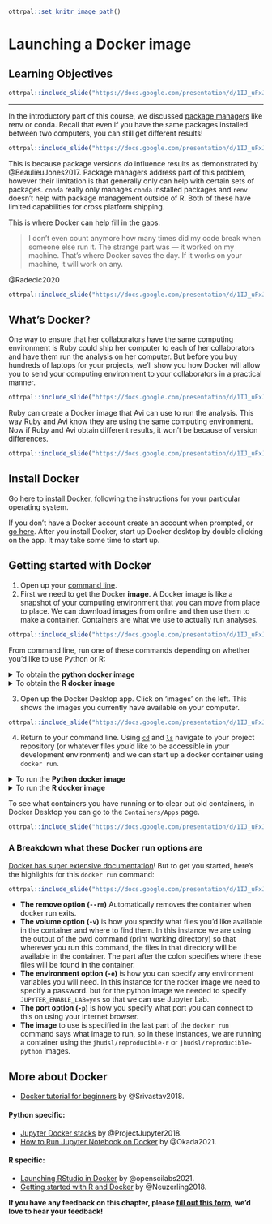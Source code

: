 
```r
ottrpal::set_knitr_image_path()
```

# Launching a Docker image

## Learning Objectives

```r
ottrpal::include_slide("https://docs.google.com/presentation/d/1IJ_uFxJud7OdIAr6p8ZOzvYs-SGDqa7g4cUHtUld03I/edit#slide=id.gfa97af8537_0_81")
```

***

In the introductory part of this course, we discussed [package managers](https://jhudatascience.org/Reproducibility_in_Cancer_Informatics/managing-package-versions.html) like renv or conda. Recall that even if you have the same packages installed between two computers, you can still get different results!

```r
ottrpal::include_slide("https://docs.google.com/presentation/d/1IJ_uFxJud7OdIAr6p8ZOzvYs-SGDqa7g4cUHtUld03I/edit#slide=id.gfd7f4e514e_0_256")
```

This is because package versions _do_ influence results as demonstrated by @BeaulieuJones2017.
Package managers address part of this problem, however their limitation is that generally only can help with certain sets of packages. `conda` really only manages `conda` installed packages and `renv` doesn't help with package management outside of R. Both of these have limited capabilities for cross platform shipping.

This is where Docker can help fill in the gaps.

> I don’t even count anymore how many times did my code break when someone else run it. The strange part was — it worked on my machine. That’s where Docker saves the day. If it works on your machine, it will work on any.

@Radecic2020

```r
ottrpal::include_slide("https://docs.google.com/presentation/d/1IJ_uFxJud7OdIAr6p8ZOzvYs-SGDqa7g4cUHtUld03I/edit#slide=id.gfd7f4e514e_0_0")
```

## What's Docker?

One way to ensure that her collaborators have the same computing environment is Ruby could ship her computer to each of her collaborators and have them run the analysis on her computer. But before you buy hundreds of laptops for your projects, we'll show you how Docker will allow you to send your computing environment to your collaborators in a practical manner.

```r
ottrpal::include_slide("https://docs.google.com/presentation/d/1IJ_uFxJud7OdIAr6p8ZOzvYs-SGDqa7g4cUHtUld03I/edit#slide=id.gfd7f4e514e_0_5")
```

Ruby can create a Docker image that Avi can use to run the analysis. This way Ruby and Avi know they are using the same computing environment. Now if Ruby and Avi obtain different results, it won't be because of version differences.

```r
ottrpal::include_slide("https://docs.google.com/presentation/d/1IJ_uFxJud7OdIAr6p8ZOzvYs-SGDqa7g4cUHtUld03I/edit#slide=id.gfd7f4e514e_0_55")
```

## Install Docker

Go here to [install Docker](https://www.docker.com/get-started), following the instructions for your particular operating system.

If you don't have a Docker account create an account when prompted, or [go here](https://hub.docker.com/).
After you install Docker, start up Docker desktop by double clicking on the app. It may take some time to start up.

## Getting started with Docker

1. Open up your [command line](https://towardsdatascience.com/a-quick-guide-to-using-command-line-terminal-96815b97b955).
2. First we need to get the Docker **image**. A Docker image is like a snapshot of your computing environment that you can move from place to place. We can download images from online and then use them to make a container. Containers are what we use to actually run analyses.

```r
ottrpal::include_slide("https://docs.google.com/presentation/d/1IJ_uFxJud7OdIAr6p8ZOzvYs-SGDqa7g4cUHtUld03I/edit#slide=id.gfbb8cb91d5_0_116")
```

From command line, run one of these commands depending on whether you'd like to use Python or R:

<details> <summary> To obtain the **python docker image** </summary>
```
docker pull jhudsl/reproducible-python
```
</details>

<details> <summary> To obtain the **R docker image** </summary>
```
docker pull jhudsl/reproducible-r
```
</details>


3. Open up the Docker Desktop app. Click on 'images' on the left. This shows the images you currently have available on your computer.


```r
ottrpal::include_slide("https://docs.google.com/presentation/d/1IJ_uFxJud7OdIAr6p8ZOzvYs-SGDqa7g4cUHtUld03I/edit#slide=id.gfbb8cb91d5_0_237")
```

4. Return to your command line. Using [`cd`](https://www.geeksforgeeks.org/cd-command-in-linux-with-examples/) and [`ls`](https://linuxize.com/post/how-to-list-files-in-linux-using-the-ls-command/) navigate to your project repository (or whatever files you'd like to be accessible in your development environment) and we can start up a docker container using `docker run`.


<details> <summary> To run the **Python docker image** </summary>
```
docker run --rm -v $PWD:/home/jovyan/work -e JUPYTER_ENABLE_LAB=yes -p 8787:8787 jhudsl/reproducible-python
```
Now in your internet browser, go to the address printed out. It should take you to Jupyter Lab.
Now you are ready to develop inside a Docker container!

</details>

<details> <summary> To run the **R docker image** </summary>
But you can change the `password` to whatever you'd like.
```
docker run --rm -v $PWD:/home/rstudio -e PASSWORD=password -p 8787:8787 jhudsl/reproducible-r
```
Now in your internet browser, go to `localhost:8787`. You should see an RStudio login page.

Login to RStudio. Your username will be `rstudio` and your password, will be whatever you set your password to be.

Now you are ready to develop inside a Docker container!

</details>

To see what containers you have running or to clear out old containers, in Docker Desktop you can go to the `Containers/Apps` page.

```r
ottrpal::include_slide("https://docs.google.com/presentation/d/1IJ_uFxJud7OdIAr6p8ZOzvYs-SGDqa7g4cUHtUld03I/edit#slide=id.gfc8849fa4d_0_10")
```

### A Breakdown what these Docker run options are

[Docker has super extensive documentation](https://docs.docker.com/)! But to get you started, here's the highlights for this `docker run` command:

```r
ottrpal::include_slide("https://docs.google.com/presentation/d/1IJ_uFxJud7OdIAr6p8ZOzvYs-SGDqa7g4cUHtUld03I/edit#slide=id.gfbc11e6ab0_0_18")
```

- **The remove option (`--rm`)**	Automatically removes the container when docker run exits.
- **The volume option (`-v`)** is how you specify what files you’d like available in the container and where to find them. In this instance we are using the output of the pwd command (print working directory) so that wherever you run this command, the files in that directory will be available in the container. The part after the colon specifies where these files will be found in the container.
- **The environment option (`-e`)** is how you can specify any environment variables you will need. In this instance for the rocker image we need to specify a password. but for the python image we needed to specify `JUPYTER_ENABLE_LAB=yes` so that we can use Jupyter Lab.  
- **The port option (`-p`)** is how you specify what port you can connect to this on using your internet browser.
- **The image** to use is specified in the last part of the `docker run` command says what image to run, so in these instances, we are running a container using the `jhudsl/reproducible-r` or `jhudsl/reproducible-python` images.

## More about Docker

- [Docker tutorial for beginners](https://docker-curriculum.com/) by @Srivastav2018.

#### Python specific:

- [Jupyter Docker stacks](https://jupyter-docker-stacks.readthedocs.io/en/latest/index.html) by @ProjectJupyter2018.
- [How to Run Jupyter Notebook on Docker](https://towardsdatascience.com/how-to-run-jupyter-notebook-on-docker-7c9748ed209f) by @Okada2021.

#### R specific:

- [Launching RStudio in Docker](https://jsta.github.io/r-docker-tutorial/02-Launching-Docker.html) by @openscilabs2021.
- [Getting started with R and Docker](https://mdneuzerling.com/post/user-getting-started-with-r-and-docker/) by @Neuzerling2018.

**If you have any feedback on this chapter, please [fill out this form](https://forms.gle/j3cJZX5CmNtQp6QKA), we'd love to hear your feedback!**

